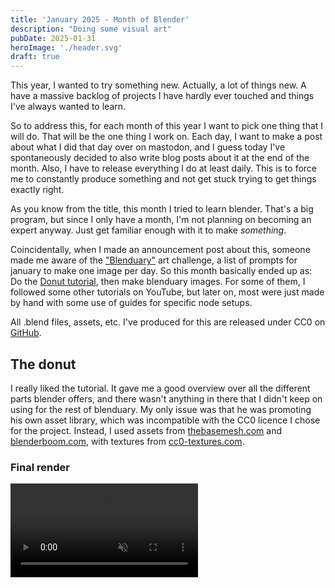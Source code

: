 ```yaml
---
title: 'January 2025 - Month of Blender'
description: "Doing some visual art"
pubDate: 2025-01-31
heroImage: './header.svg'
draft: true
---
```


This year, I wanted to try something new. Actually, a lot of things new. A have a massive backlog of projects I have hardly ever touched and things I've always wanted to learn.

So to address this, for each month of this year I want to pick one thing that I will do. That will be the one thing I work on. Each day, I want to make a post about what I did
that day over on mastodon, and I guess today I've spontaneously decided to also write blog posts about it at the end of the month. Also, I have to release everything I do at
least daily. This is to force me to constantly produce something and not get stuck trying to get things exactly right.

As you know from the title, this month I tried to learn blender. That's a big program, but since I only have a month, I'm not planning on becoming an expert anyway. Just get
familiar enough with it to make *something*. 

Coincidentally, when I made an announcement post about this, someone made me aware of the
["Blenduary"](https://blenderartists.org/t/new-january-daily-art-challenge-blenduary/1560953) art challenge, a list of prompts for january to make one image per day.
So this month basically ended up as: Do the [Donut tutorial](https://www.youtube.com/watch?v=B0J27sf9N1Y&list=PLjEaoINr3zgEPv5y--4MKpciLaoQYZB1Z), then make blenduary images.
For some of them, I followed some other tutorials on YouTube, but later on, most were just made by hand with some use of guides for specific node setups.

All .blend files, assets, etc. I've produced for this are released under CC0 on [GitHub](https://github.com/edave64/2025-01-month-of-blender/tree/main/).

## The donut


I really liked the tutorial. It gave me a good overview over all the different parts blender offers, and there wasn't anything in there that I didn't keep on using for the
rest of blenduary. My only issue was that he was promoting his own asset library, which was incompatible with the CC0 licence I chose for the project. Instead, I used assets
from [thebasemesh.com](https://www.thebasemesh.com) and [blenderboom.com](https://www.blenderboom.com/), with textures from [cc0-textures.com](https://cc0-textures.com/).

### Final render

<video controls src={Donut} style="max-width: 100%" alt="A rendered animation of a camera flying over 4 donuts on a plate." muted />

## Blenduary Results

### Day 01: Ripple


<Image src={Ripple} alt="A render of a rough sphere. It is made up of hundreds of randomly rotated cylinders." loading="lazy" />

This image happened as a bit of an accident while working on the donut tutorial. It happened while I was trying to create the plate asset. I created a new cylinder, but
added it to the collection used for donut sprinkles, packing hundreds of 1 meter large cylinders around the donut, turning it practically into a sphere.

### Day 02: Crystals


<Image src={Crystal} alt="A render of a cave like thing with blue, glowing crystals. There is a green light coming from around a bend." loading="lazy" />

The idea here was to create a cave with glowing crystals, with a mysterious green glow around the corner.

This was the first time working with emissive textures. Using them naively destroyed all details in the crystals, since it's hard to have a shadow on a glowing surface.
So they didn't look like actual objects.

The cave didn't look great either, since it's essentially just a donut from the inside.

<Image src={CrystalRedo} alt="A render of a cave like thing with blue, glowing crystals. There is a green light coming from around a bend." loading="lazy" />

I later created this improved version. The cave still doesn't look fantastic, but the crystals look a lot more like physical objects and the lower emissive strength
makes the cave look a bit less smooth.

### Day 03: Workbench


<Image src={Workbench} alt="A wooden table with a big block of wood being chiseled. There are wood shavings on the table. One side is completely black" loading="lazy" />

My first attempt at modeling objects, destroyed by a problem with the texture. I still don't know why, but applying the normal map makes one side pitch black.

<Image src={WorkbenchRedo} alt="A wooden table with a big block of wood being chiseled. There are wood shavings on the table." loading="lazy" />

After I replaced the normal map with a bump map, it's still not pretty, but better.

### Day 04: Spider


<Image src={Spider} alt="A render of a black, hairy spider" loading="lazy" />

My first attempt at modeling a living creature. I tried to make something similar to a jumping spider, to make it at least a little cute, so I wouldn't hate to look at it.
Not really a spider fan. ^^'

### Day 05: Celeste


<Image src={Celeste} alt="A blue, low-poly mountain with an orange sky and heavy fog." loading="lazy" />

I wasn't sure what to do with this prompt, so I made something vaguely inspired by the logo of the game celeste. This
was my first time using the A.N.T. landscape plugin.

### Day 06: Tessellate


<Image src={Tessellate} alt="A house made of large, irregularly shaped, gray pieces of stone. It has red roof tiles." loading="lazy"  />

I watched some YT tutorials about making brick textures with displacement, and did a similar thing with voronoi textures. The roofing tiles are (suboptimally) generated
with geometry nodes, which means the base mash of this scene is actually just seven completely flat faces.

### Day 07: Portal


<video controls src={Portal} style="max-width: 100%;" alt="A camera ride through a triangular room with three doors. Every door loops back to the same position. You can see multiple iterations of the same room through the doors." loop muted />

In recent history, Blender added a "Ray Portal BSDF" node, allowing rays that enter to be moved somewhere else. This allows for some fantastic effects, but at least from what I
saw, the ergonomics are terrible. It can do a lot. It can keep a static angle, to be used as a flat image rendered from somewhere else, like a TV, or a dynamic angle for
a portal like effect, it can scale up and down or rotate, or use multiple target locations on one texture, it's pretty neat.

The problem is that this means the node leaves all the math burden to you, and the documentation did not help me much. The
[documentation](https://docs.blender.org/manual/en/latest/render/shader_nodes/shader/ray_portal.html) gives you a sample node setup with nodes for "Location of Portal Target" and
"Rotation of Portal Target", but those are lies. Changing the location changes location and rotation, and rotation is a static value that seems very unrelated to the actual
rotation of the portal.

I made this animation through pure trial and error.

### Day 08: Orrery


<video controls src={Orrery} style="max-width: 100%;" alt="An animation of a camera flying around an orrery with a sun, 3 planets and 5 moons orbiting around each other."  muted />

My first attempt at a more complex choreography. It features keyframe animation outside of just location, rotation and scale, and a hand-off between two cameras. It was also the
first time I tried working with the eevee renderer, simply because I didn't have time to render it otherwise. It's surprisingly picky.

### Day 09: Aurora


<video controls src={Aurora} style="max-width: 100%;" alt="A snowy landscape under a dark blue night sky with an aurora borealis and some clouds/fog." muted />

Made mostly by following a tutorial, but I also learned how to make a more complex animated sky texture.

The effect doesn't look bad in itself. I think it's mostly the positioning of the lines in the sky (and the unconvincing snow) that I'd like to revisit.
However, for now, I'll leave it as is, and hide it by keeping it entirely localized within my kitchen.

<Image src={AuroraJoke} alt="A door that is ajar with a strong orange glow behind it, modeled after the 'Steamed Hams' scene in the Simpsons" loading="lazy" />

(Yes, this is part of this day's submission)

### Day 10: Diffuse


<Image src={Diffuse} alt="A cat viewed through a pair of glasses. Everything outside the glasses is clear, everything though the glasses is blurry." loading="lazy" />

NOTE: The cat is just a jpeg, I did not suddenly graduate to photorealistic cats.

This was definitely more of a case of wanting to learn something and fitting it to the theme. I used this to learn both to use curves for modeling and using cryptomasks in the
compositor. Also, this is the fixed version. Originally, I rendered it with far to little light for some reason and didn't notice at the time.

### Day 11: Backpack


<Image src={Backpack} alt="A very simple brown backpack, with a top lid held shut by two cloth strips and metal buckles." loading="lazy" />

More modeling practice. It looks a bit wonky, but not terrible, I'd say. Something that can be hard to see is the mesh bottle holder on the side. Definitely could use some better
lighting.

Also difficult to see: The procedural material for the metal actually has some surface imperfections.

### Day 12: Vortex


<video controls src={Vortex} style="max-width: 100%;" alt="A tornado of lollipops, each with a spiral pattern, circleing around a large lollipop in the middle." muted />

Something more goofy. I just tried to make a lot of spirals, in geometry nodes for the tornado, in shaders for the lollies and their sticks, and in animation with the camera.

### Day 13: Hourglass


<Image src={Hourglass} alt="An hourglass with sand ran partway through." loading="lazy" />

For this, I mostly directly followed a tutorial. It's actually a water simulation with its particles rendered as points. You can see that it doesn't quite behave like sand. It
doesn't pile up in the middle. Not sure if you can increase friction in a fluid. Maybe viscosity?  ¯\\\_(ツ)\_/¯

This is the point where I start to really like the renders produced.

### Day 14: Artefact


<Image src={Artefact} alt="A render of the blender default cube, but with extreme chromatic aberration and lens distortion effects." loading="lazy" />

I was sick that day, so just quickly through the default cube through way too much lens distortion.

### Day 15: Embroidery


<video controls src={Embroidery} style="max-width: 100%;" alt="A rendered video of an embroidery hoop with the edges of a rotating cube stitched onto it." loop muted />

This was my first try to make some more complex geometry nodes without following a tutorial. The node setup can squish any object onto the canvas. I tried to also cull back faces,
but it always removed too much.

<Image src={EmbroideryStatic}  alt="An embroidery hoop with the threads forming suzanne, the blender monkey head." loading="lazy" />

### Day 16: Kaleidoscope


<video controls src={Kaleidoscope} style="max-width: 100%;" alt="A render of a bunch of random colored objects in a kaleidoscope." loop muted />

I didn't know how kaleidoscopes actually work. So I watched a segment on "How it's made", replicated that, and it just worked! It was pretty inefficient though. The many
internal reflections means you have to increase the max reflections in cycles, making it a lot slower. Also, it couldn't work in the Eevee renderer like this.

So I made another attempt without any mirrors. Instead, it renders the whole scene of random objects with Eevee, then uses the compositor to repeat a single slice of it across the whole
picture:

<video controls src={KaleidoscopeSimplified} style="max-width: 100%;" alt="A render of a bunch of random colored objects in a kaleidoscope." loop muted />

It's almost silly how much faster this rendered. But it also left me very disappointed in blender's compositor. It seems incredibly weak compared to blender's other node graphs.

My specific gripe was with box mask nodes. For some reason, the height of the box mask is set as a fraction of the width, while the Y coordinate is a fraction of the height. So a
position of 0.5 0.5 is exactly centered based on the size and aspect ratio of the input image; a size of 1 1 is a square, regardless of aspect ratio.

I could work around this, if those where inputs. But no, box masks positions are set fixed in the node, without any inputs for noodles. So I can't use math nodes to still use
proper nodes. And even if I could, it would be harder than it should, because AFAIK you cannot read the size of the current image. You have to hardcode it, and if you ever render
at a different resolution, your masks will be messed up.

I also found another [how-to video](https://youtu.be/Cmqvz42GfJI?t=265) for a kaleidoscope with three mirrors and tried that out. It's less cool than the one on YT, but still neat.

<video controls src={KaleidoscopeTriangle} style="max-width: 100%;" alt="A triangular kaleidoscope with internal strips that light up in different colors." loop muted />

### Day 17: Mirage


<Image src={Mirage}  alt="A render of a desert landscape with heat haze and parts of the floor that reflect the sky and look similar to water." loading="lazy" />

I tried to improve the landscape generation over the aurora picture and experimented with a refraction shader and some more advanced shading setups for the reflective parts of the
sand.

### Day 18: Photon


<Image src={Photon}  alt="A box with a light source and two slits, projecting an interference pattern on a wall." loading="lazy" />

A [double-slit experiment](https://en.wikipedia.org/wiki/Double-slit_experiment).
Turns out, Blender doesn't simulate quantum physics. Luckily, I could fake it using the recent light linking feature and an area lamp with shader nodes.

### Day 19: Terrarium


<Image src={Terrarium}  alt="Earth, floating in a terrarium on a table" loading="lazy" />

I'm still not completely sure how best to model the vents at the top. The way I did it completely destroyed the topology, so I had to redo it, but in the final render you can't
even really see it.

The images for this where all from a [NASA website](https://visibleearth.nasa.gov/), but I just didn't figure out how to navigate that page. I found them on Google and Wikimedia
Commons, which all linked back to the same website.

### Day 20: Beacon


<Image src={Beacon} alt="An array of radio telescopes" loading="lazy" />

I experimented with volume scattering in this one, and really like the result.

### Day 21: Timeline


<video controls src={Timeline} style="max-width: 100%;" alt="An animation of a sphere crashing into a tower of three cubes. After the animation is finished, it reverses partway, the camera rotates 360°, then finishes reversing" loop muted />

As far as I know, you can't reverse a physics simulation in blender.

### Day 22: Abyss


<Image src={Abyss} alt="A render of an ocean. Diagonally, the ground can be seen, that suddenly stops and goes into a bottomless ocean instead." loading="lazy" />

This one was kinda disappointing. The idea was a view of an ocean where the ground visible through the water suddenly gives way to a dark chasm.

I'm not sure what I expected that to look like, I imagined something unnerving. Instead, it's just blue.

### Day 23: Chef


<Image src={Chef} alt="A simple chef figure with a capsule body, sphere hands and head, an apron and a chefs hat." loading="lazy" />

My first render of a person, even if it's more of a figure. I just wanted to model the hat, the rest is something of an afterthought.

### Day 24: Wanderer


<Image src={Wanderer} alt="A sailing stone in a desert with a trail in the hard ground below it." loading="lazy" />

In case you don't know, this is a [sailing stone](https://en.wikipedia.org/wiki/Sailing_stones), a rock that seemingly moves on its own, leaving a track in the ground behind it.

### Day 25: Mermaid


<Image src={Mermaid} alt="A render of a seal on a rock in an ocean" loading="lazy" />

This was my most complex model so far, and I had some trouble to understand seal anatomy, especially how their feet work. But most of the complexity was in the face, which then
became fully covered by hair. This was also the first time I used LoopTools, which I can only recommend for modeling.

<Image src={MermaidNude} alt="The same rendered seal as in the previous pose, but without any body hair. Details around mouth, nose and ear have become visible, and the wiskers are easier to see." loading="lazy" />

### Day 26: Turtle


<Image src={Turtle} alt="A render of a turtle in front of a shore line on the beach." loading="lazy" />

Another exercise in animal modeling. The shading of the shell is entirely flat, all the detail is modeled.

### Day 27: Cascade


<Image src={Cascade} alt="A render of water flowing like a waterfall into a square, dark hole" loading="lazy" />

This was my first time working with the foam and spray particles of the blender water simulation. It's also a bit of a revisit of the concept of "Abyss", only with an actual
bottomless pit in the ocean. My computer was really struggling with this image, since I didn't yet figure out how to stop the particles from rendering in the blender viewport,
slowing the tool to a crawl and even crashing it on occasion.

Once I figured that out, I could redo it with a larger simulation and higher resolution:

<Image src={CascadeRedo} alt="A render of water flowing like a waterfall into a dark hole" loading="lazy" />

### Day 28: Orbit


<Image src={Orbit} alt="A (incomplete) render of a satellite" loading="lazy" />

This is a tragic victim of this entire project. Blenduary wants me to make one render a day, and my own theme system demands I move on now. So this image will remain
incomplete for the time being. It's supposed to be NASA's Solar Dynamics Observatory (Just the first NASA one I randomly clicked on in [Satellite Explorer](https://geoxc-apps.bd.esri.com/space/satellite-explorer/))

I spend most of the time making the hex pattern for the solar cells, and the model remains a bit barren. Also, lighting in space is difficult.

### Day 29: Monochromatic


<Image src={Monochromatic} alt="A render of an old desktop computer. It's lying on it's side with a monitor on top. It has 2 5¼ inch floppy drives.  The monitor displays a monocromatic yellow version of itself" loading="lazy" />

This was maybe also influenced by the next topic, "retro". Originally, I just wanted the computer to be illuminated by the floppy drive LEDs, like a very close up look with
everything just being softly illuminated at the edges by red color. I didn't manage to make that work, so I put a monochrome monitor on top, displaying its own render. It
might have been fun to use a ray portal to make it render itself infinitely, but they were too much of a haste last time.

The PC is vaguely based on the IBM XT, although I'm pretty sure the proportions are off.

### Day 30: Retro


<video controls src={Retro} style="max-width: 100%;" alt="A rendered video of an audio cassette with some of the tape spilling out.  The right reel spins, pulling the tape back into the cassete. Once the tape is back in the cassete, the left reel begins to turn." muted />

Back to working with curves and geometry nodes. It's not really physically accurate; that's not how pulling on tape works. It also can't handle the curve overlapping itself.
I know simulations with geometry nodes are possible, that might be something worth looking into at some point.

### Day 31: Blender


<Image src={Blender} alt="The blender default cube rendered in cycles." loading="lazy" />

I know it's lazy, but what could be more representative of blender than the default cube. Maybe a default cube rendered in default settings? Ehh... This one is rendered with
16384 samples in cycles, just so at least my computer had to work for this one :P

## Conclusion

I'm still not completely sure if blenduary was the best idea. Sure, it gave me a constant stream of new challenges, but it might also have been cool to work on some larger
projects over the month. But I don't regret participating. I probably wouldn't have tried as much stuff without it.

At the beginning of this month, I wouldn't have believed some of the images I went on to produce. I'm really proud, and even if the rest of this year were not to have the same
success, this first month already made it totally worth it. :)
